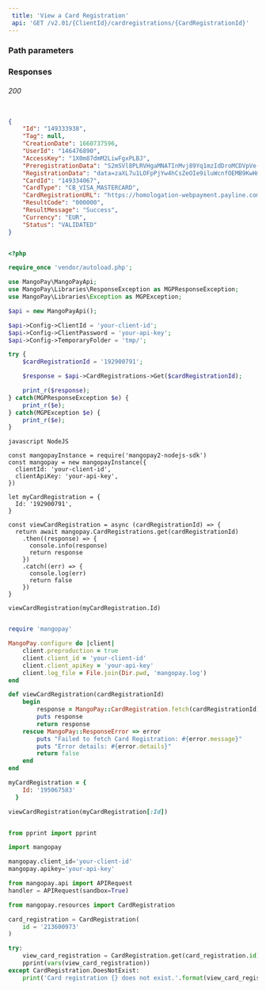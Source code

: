 ```yaml
---  
 title: 'View a Card Registration'  
 api: 'GET /v2.01/{ClientId}/cardregistrations/{CardRegistrationId}'  
---  
```


  

### Path parameters  

<CardRegistrationId />  

### Responses  

###### 200   

<IdResponse />  

<TagResponse />  

<CreationDateResponse />  

<UserIdResponse />  

<AccessKeyResponse />  

<PreregistrationDataResponse />  

<RegistrationDataResponse />  

<CardIdResponse />  

<CardTypeResponse />  

<CardRegistrationURLResponse />  

<ResultCodeResponse />  

<ResultMessageResponse />  

<CurrencyResponse />  

<StatusResponse />  

 <ResponseExample>  

```json 200  

{
    "Id": "149333938",
    "Tag": null,
    "CreationDate": 1660737596,
    "UserId": "146476890",
    "AccessKey": "1X0m87dmM2LiwFgxPLBJ",
    "PreregistrationData": "S2mSVl8PLRVHgaMNATInMvj89Yq1mzIdDroMCDVpVe-N9s6Jm9QuXkzNk96K5-2o2ddFLVXdicolcUIkv_kKEA",
    "RegistrationData": "data=zaXL7u1LOFpPjYw4hCsZeOIe9iluWcnfOEMB9KwHmn1ObTIh_ICCIiYsaNfm8D8bnN1aM1h9ItsXjO_wR1mQydOmh-vDtkQob6nZTfk7FnIRxnHaHISav5XNqKU6GZ15KveYnfvMjBj-cRtzFqRcCA",
    "CardId": "149334067",
    "CardType": "CB_VISA_MASTERCARD",
    "CardRegistrationURL": "https://homologation-webpayment.payline.com/webpayment/getToken",
    "ResultCode": "000000",
    "ResultMessage": "Success",
    "Currency": "EUR",
    "Status": "VALIDATED"
}  

 ```  

 </ResponseExample>  

<RequestExample>  
  
```php PHP  

<?php 

require_once 'vendor/autoload.php';

use MangoPay\MangoPayApi;
use MangoPay\Libraries\ResponseException as MGPResponseException;
use MangoPay\Libraries\Exception as MGPException;

$api = new MangoPayApi();

$api->Config->ClientId = 'your-client-id';
$api->Config->ClientPassword = 'your-api-key';
$api->Config->TemporaryFolder = 'tmp/';

try {
    $cardRegistrationId = '192900791';

    $response = $api->CardRegistrations->Get($cardRegistrationId);

    print_r($response);
} catch(MGPResponseException $e) {
    print_r($e);
} catch(MGPException $e) {
    print_r($e);
}  
```  

```  
javascript NodeJS  

const mangopayInstance = require('mangopay2-nodejs-sdk')
const mangopay = new mangopayInstance({
  clientId: 'your-client-id',
  clientApiKey: 'your-api-key',
})

let myCardRegistration = {
  Id: '192900791',
}

const viewCardRegistration = async (cardRegistrationId) => {
  return await mangopay.CardRegistrations.get(cardRegistrationId)
    .then((response) => {
      console.info(response)
      return response
    })
    .catch((err) => {
      console.log(err)
      return false
    })
}

viewCardRegistration(myCardRegistration.Id)  
```  

  
```ruby Ruby  

require 'mangopay'

MangoPay.configure do |client|
    client.preproduction = true
    client.client_id = 'your-client-id'
    client.client_apiKey = 'your-api-key'
    client.log_file = File.join(Dir.pwd, 'mangopay.log')
end

def viewCardRegistration(cardRegistrationId)
    begin
        response = MangoPay::CardRegistration.fetch(cardRegistrationId)
        puts response
        return response
    rescue MangoPay::ResponseError => error
        puts "Failed to fetch Card Registration: #{error.message}"
        puts "Error details: #{error.details}"
        return false
    end
end

myCardRegistration = {
    Id: '195067583'
  }

viewCardRegistration(myCardRegistration[:Id])  
```  

  
```python Python  

from pprint import pprint

import mangopay

mangopay.client_id='your-client-id'
mangopay.apikey='your-api-key'

from mangopay.api import APIRequest
handler = APIRequest(sandbox=True)

from mangopay.resources import CardRegistration

card_registration = CardRegistration(
    id = '213600973'
)

try:
    view_card_registration = CardRegistration.get(card_registration.id) 
    pprint(vars(view_card_registration))
except CardRegistration.DoesNotExist:
    print('Card registration {} does not exist.'.format(view_card_registration.id))  
```  

  
</RequestExample>